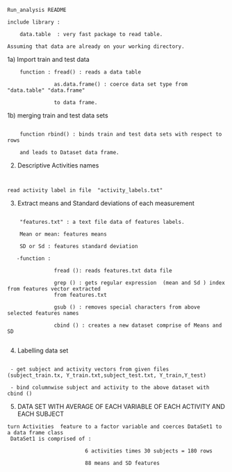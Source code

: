 
```
Run_analysis README
```

```
include library : 

    data.table  : very fast package to read table.

Assuming that data are already on your working directory.

```

1a) Import train and test data 

```
    function : fread() : reads a data table 

               as.data.frame() : coerce data set type from "data.table" "data.frame" 

               to data frame.
```               

1b)  merging train and test data sets 
```

    function rbind() : binds train and test data sets with respect to rows 

    and leads to Dataset data frame.
```

2)  Descriptive Activities  names 

```


read activity label in file  "activity_labels.txt"

```

3) Extract means and Standard deviations of each measurement

```

    "features.txt" : a text file data of features labels.

    Mean or mean: features means 

    SD or Sd : features standard deviation

   -function : 

               fread (): reads features.txt data file

               grep () : gets regular expression  (mean and Sd ) index from features vector extracted 
               from features.txt

               gsub () : removes special characters from above selected features names 

               cbind () : creates a new dataset comprise of Means and SD 
               
```

4) Labelling  data set 

```

 - get subject and activity vectors from given files (subject_train.tx, Y_train.txt,subject_test.txt, Y_train,Y_test)

 - bind columnwise subject and activity to the above dataset with cbind ()

```

5) DATA SET WITH AVERAGE OF EACH VARIABLE OF EACH ACTIVITY AND EACH SUBJECT 

```
turn Activities  feature to a factor variable and coerces DataSet1 to a data frame class
 DataSet1 is comprised of :
 
                         6 activities times 30 subjects = 180 rows 

                         88 means and SD features
```                         


